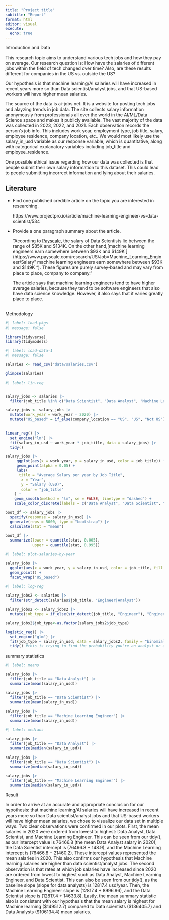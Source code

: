 ```yaml
---
title: "Project title"
subtitle: "Report"
format: html
editor: visual
execute:
  echo: true
---
```


Introduction and Data

This research topic aims to understand various tech jobs and how they pay on average. Our research question is: How have the salaries of different jobs within the field of tech changed over time? Also, are these results different for companies in the US vs. outside the US?

Our hypothesis is that machine learning/AI salaries will have increased in recent years more so than Data scientist/analyst jobs, and that US-based workers will have higher mean salaries.

The source of the data is ai-jobs.net. It is a website for posting tech jobs and alayzing trends in job data. The site collects salary information anonymously from professionals all over the world in the AI/ML/Data Science space and makes it publicly available. The vast majority of the data was collected in 2023, 2022, and 2021. Each observation records the person's job info. This includes work year, employment type, job title, salary, employee residence, company location, etc.. We would most likely use the salary_in_usd variable as our response variable, which is quantitative, along with categorical explanatory variables including job_title and employee_residence.

One possible ethical issue regarding how our data was collected is that people submit their own salary information to this dataset. This could lead to people submitting incorrect information and lying about their salaries.

## Literature

-   Find one published credible article on the topic you are interested in researching.

    https://www.projectpro.io/article/machine-learning-engineer-vs-data-scientist/534

-   Provide a one paragraph summary about the article.

    "According to [Payscale](https://www.payscale.com/research/US/Job=Data_Scientist/Salary/3eb9c016/Early-Career "Payscale"), the salary of Data Scientists lie between the range of \$85K and \$134K. On the other hand,\[machine learning engineers earn somewhere between \$93K and \$149K \](https://www.payscale.com/research/US/Job=Machine_Learning_Engineer/Salary" machine learning engineers earn somewhere between \$93K and \$149K "). These figures are purely survey-based and may vary from place to place, company to company."

    The article says that machine learning engineers tend to have higher average salaries, because they tend to be software engineers that also have data science knowledge. However, it also says that it varies greatly place to place.

\
Methodology

```r
#| label: load-pkgs
#| message: false

library(tidyverse)
library(tidymodels)
```

```r
#| label: load-data-1
#| message: false

salaries <- read_csv("data/salaries.csv")

glimpse(salaries)
```

```r
#| label: lin-reg


salary_jobs <- salaries |>
  filter(job_title %in% c("Data Scientist", "Data Analyst", "Machine Learning Engineer"))

salary_jobs <- salary_jobs |>
  mutate(work_year = work_year - 2020) |>
  mutate("US_based" = if_else(company_location == "US", "US", "Not US"))
  

linear_reg() |>
  set_engine("lm") |>
  fit(salary_in_usd ~ work_year * job_title, data = salary_jobs) |>
  tidy()
```

```r

salary_jobs |>
     ggplot(aes(x = work_year, y = salary_in_usd, color = job_title)) +
     geom_point(alpha = 0.05) +
     labs(
      title = "Average Salary per year by Job Title",
       x = "Year",
       y = "Salary (USD)",
       color = "job_title"
    ) +
    geom_smooth(method = "lm", se = FALSE, linetype = "dashed") + 
    scale_color_discrete(labels = c("Data Analyst", "Data Scientist", "Machine Learning Engineer"))
```

```r
boot_df <- salary_jobs |>
  specify(response = salary_in_usd) |>
  generate(reps = 5000, type = "bootstrap") |>
  calculate(stat = "mean")

boot_df |>
  summarize(lower = quantile(stat, 0.005),
            upper = quantile(stat, 0.995))
```

```r
#| label: plot-salaries-by-year

salary_jobs |>
  ggplot(aes(x = work_year, y = salary_in_usd, color = job_title, fill = US_based)) +
  geom_point() +
  facet_wrap("US_based")

```

```r
#| label: log-reg

salary_jobs2 <- salaries |>
  filter(str_detect(salaries$job_title, "Engineer|Analyst"))

salary_jobs2 <- salary_jobs2 |>
  mutate(job_type = if_else(str_detect(job_title, "Engineer"), "Engineer", "Analyst"))

salary_jobs2$job_type<-as.factor(salary_jobs2$job_type)

logistic_reg() |>
  set_engine("glm") |>
  fit(job_type ~ salary_in_usd, data = salary_jobs2, family = "binomial") |>
  tidy() #this is trying to find the probability you're an analyst or an engineer based on your salary

```

summary statistics

```r
#| label: means

salary_jobs |>
  filter(job_title == "Data Analyst") |>
  summarize(mean(salary_in_usd))

salary_jobs |>
  filter(job_title == "Data Scientist") |>
  summarize(mean(salary_in_usd))

salary_jobs |>
  filter(job_title == "Machine Learning Engineer") |>
  summarize(mean(salary_in_usd))
```

```r
#| label: medians

salary_jobs |>
  filter(job_title == "Data Analyst") |>
  summarize(median(salary_in_usd))

salary_jobs |>
  filter(job_title == "Data Scientist") |>
  summarize(median(salary_in_usd))

salary_jobs |>
  filter(job_title == "Machine Learning Engineer") |>
  summarize(median(salary_in_usd))
```

Result

In order to arrive at an accurate and appropriate conclusion for our hypothesis: that machine learning/AI salaries will have increased in recent years more so than Data scientist/analyst jobs and that US-based workers will have higher mean salaries, we chose to visualize our data set in multiple ways. Two clear observations were confirmed in our plots. First, the mean salaries in 2020 were ordered from lowest to highest: Data Analyst, Data Scientist, and Machine Learning Engineer. This can be seen from our tidy(), as our intercept value is 76466.8 (the mean Data Analyst salary in 2020), the Data Scientist intercept is (76466.8 + 148.9), and the Machine Learning intercept is (76466.8 + 21460.2). These intercept values represented the mean salaries in 2020. This also confirms our hypothesis that Machine learning salaries are higher than data scientist/analyst jobs. The second observation is that rates at which job salaries have increased since 2020 are ordered from lowest to highest such as Data Analyst, Machine Learning Engineer, and Data Scientist. This can also be seen from our tidy(), as the baseline slope (slope for data analysts) is 12817.4 usd/year. Then, the Machine Learning Engineer slope is (12817.4 + 8996.96), and the Data Scientist slope is (12817.4 + 14633.8). Lastly, the mean summary statistic also is consistent with our hypothesis that the mean salary is highest for Machine learning (\$149512.7) compared to Data scientists (\$136405.7) and Data Analysts (\$106134.4) mean salaries.
